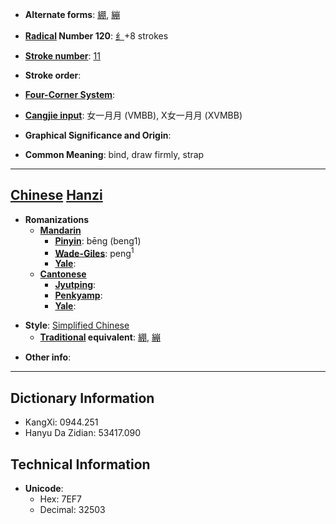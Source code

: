 * '''Alternate forms''': [[綳]], [[繃]]

* '''[[Wiktionary:Chinese radical index| Radical]] Number 120''': [[Wiktionary:Chinese radical index 纟|纟]]+8 strokes

* '''[[Wiktionary:Chinese total strokes index|Stroke number]]''': [[Wiktionary:Chinese total strokes index 11|11]]

* '''Stroke order''': 

* '''[[Wiktionary:Chinese four corner index|Four-Corner System]]''': 

* '''[[Wiktionary:Chinese Cangjie index|Cangjie input]]''': 女一月月 (VMBB), X女一月月 (XVMBB)

* '''Graphical Significance and Origin''': 

* '''Common Meaning''': bind, draw firmly, strap

----

== [[Chinese]] [[Hanzi]] ==

* '''Romanizations'''
** '''[[Mandarin]]'''
*** '''[[Pinyin]]''': bēng (beng1)
*** '''[[Wade-Giles]]''': peng<sup>1</sup>
*** '''[[Yale]]''': 
** '''[[Cantonese]]'''
*** '''[[Jyutping]]''':
*** '''[[Penkyamp]]''': 
*** '''[[Yale]]''': 

* '''Style''': [[Simplified Chinese]] 
** '''[[Traditional Chinese|Traditional]] equivalent''': [[綳]], [[繃]]

* '''Other info''': 

----

== Dictionary Information ==

* KangXi: 0944.251
* Hanyu Da Zidian: 53417.090

== Technical Information ==

* '''Unicode''':
** Hex: 7EF7
** Decimal: 32503